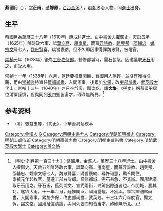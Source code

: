 '''蔡國用'''（{{bd|1579年||1640年||Cai蔡}}），[[表字|字]]'''正甫'''，[[號|號]]'''靜原'''，[[江西|江西]][[金溪|金溪]]人，[[明朝|明朝]]政治人物，同[[進士|進士]]出身。

== 生平 ==
蔡國用為[[萬曆|萬曆]]三十八年（1610年）庚戌科進士。由[[中書舍人|中書舍人]]擢[[御史|御史]]。[[天启_(明朝)|天启]]五年（1625年）陳時政六事，詆[[葉向高|葉向高]]、[[趙南星|趙南星]]，而薦[[亓詩教|亓詩教]]、[[趙興邦|趙興邦]]、[[邵輔忠|邵輔忠]]、[[姚宗文|姚宗文]]等七人，[[魏忠賢|魏忠賢]]喜，矯旨褒納。但不久即因事得罪魏忠賢，被罷官。

[[崇禎|崇禎]]元年（1628年）後為[[工部右侍郎|工部右侍郎]]。督修都城時，需石甚急，因建議取[[牙石|牙石]]用之，而受大用。

[[崇禎|崇禎]]十一年（1638年）六月，[[朝廷|朝廷]]要推舉閣臣，蔡國用人望輕，並沒有獲得推薦，而由[[崇禎帝|崇禎帝]]特旨任[[禮部尚書|禮部尚書]]，入閣辦事。後累加[[少保|少保]]，改[[吏部尚書|吏部尚書]]、[[武英殿大學士|武英殿大學士]]。[[崇禎|崇禎]]十三年（1640年）六月卒於官，贈[[太保|太保]]，[[諡|諡]]'''文恪'''。《[[明史|明史]]》稱蔡國用居位清廉謹慎，但與同列[[張四知|張四知]]皆庸才，碌碌無所見。<ref>《明史·[[s:明史/卷251|列传第一百三十九]]》：蔡國用，金溪人。萬歷三十八年進士。由中書舍人擢御史。天啟五年陳時政六事，詆葉向高、趙南星，而薦亓詩教、趙興邦、邵輔忠、姚宗文等七人，魏忠賢喜，矯旨褒納。尋忤珰意，勒令閑住。<br>崇禎元年起故官，屢遷工部右侍郎。督修都城，需石甚急，不克辦。國用建議取牙石用之。牙石者，舊列崇文、宣武兩街，備駕出除道者也。帝閱城，嘉其功，遂欲大用。十一年六月，廷推閣臣，國用望輕，不獲與，特旨擢禮部尚書，入閣辦事。累加少保，改吏部尚書、武英殿。十三年六月卒於官，贈太保，謚文恪。國用居位清謹，與同列張四知皆庸才，碌碌無所見。</ref>

== 参考资料 ==
{{reflist}}
*（清）張廷玉等，《明史》，中華書局點校本

{{萬曆三十八年庚戌科殿試金榜}}

{{Authority control}}

{{DEFAULTSORT:Cai蔡}}
[[Category:金溪人|Category:金溪人]]
[[Category:蔡姓|G]]
[[Category:明朝中書舍人|Category:明朝中書舍人]]
[[Category:明朝監察御史|Category:明朝監察御史]]
[[Category:明朝工部侍郎|Category:明朝工部侍郎]]
[[Category:明朝禮部尚書|Category:明朝禮部尚書]]
[[Category:明朝吏部尚書|Category:明朝吏部尚書]]
[[Category:明朝武英殿大學士|Category:明朝武英殿大學士]]
[[Category:諡文恪|Category:諡文恪]]